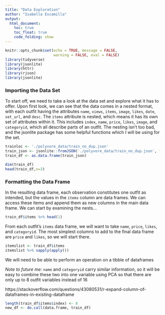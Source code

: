 ```yaml
---
title: "Data Exploration"
author: "Isabella Escamilla"
output:
  html_document:
    toc: true
    toc_float: true
    code_folding: show
---
```


```r
knitr::opts_chunk$set(echo = TRUE, message = FALSE,
                      warning = FALSE, eval = FALSE)
library(tidyverse)
library(jsonlite)
library(httr)
library(rjson)
library(jsonlite)
```

### Importing the Data Set
To start off, we need to take a look at the data set and explore what it has to offer. Upon first look, we can see that the data comes in a nested format, with each outfit having the attributes `name`, `views`, `items`, `image`, `likes`, `date`, `set_url`, and `desc`. The `items` attribute is nested, which means it has its own set of attributes within it. This includes `index`, `name`, `price`, `likes`, `image`, and `categoryid`, which all describe parts of an outfit. The nesting isn't too bad, and the jsonlite package has some helpful functions which I will be using for the set.

```r
trainloc <- './polyvore_data/train_no_dup.json'
train_json <- jsonlite::fromJSON('./polyvore_data/train_no_dup.json', flatten=TRUE, simplifyDataFrame = TRUE)
train_df <- as.data.frame(train_json)
```


```r
dim(train_df)
head(train_df,n=3)
```

### Formatting the Data Frame
In the resulting data frame, each observation constitutes one outfit as intended, but the values in the `items` column are data frames. We can access these items and append them as new columns in the main data frame. We can start by examining the nests...

```r
train_df$items %>% head(1)
```

From each outfit's `items` data frame, we will want to take `name`, `price`, `likes`, and `categoryid`. The most simplest columns to add to the final data frame are `price` and `likes`, so we will start there.

```r
itemslist <- train_df$items
itemslist %>% sapply(apply())
```
We will need to be able to perform an operation on a tibble of dataframes

*Note to future me:* `name` and `categoryid` carry similar information, so it will be easy to combine these two into one variable using PCA so that there are only up to 8 outfit variables instead of 16

https://stackoverflow.com/questions/43080531/r-expand-column-of-dataframes-in-existing-dataframe
```r
length(train_df$items$index) <- 8
new_df <- do.call(data.frame, train_df)
```



